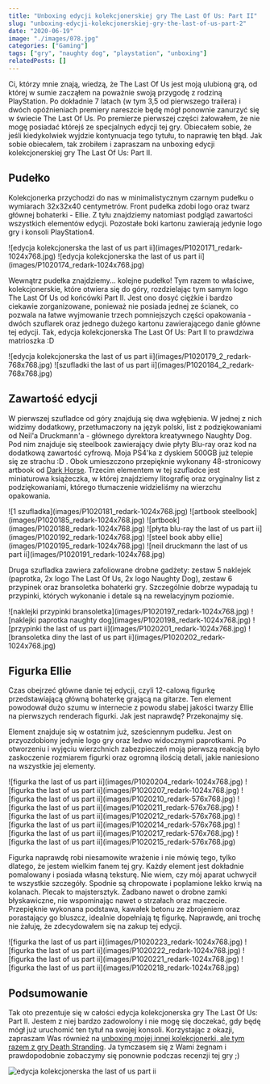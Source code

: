 ```yaml
---
title: "Unboxing edycji kolekcjonerskiej gry The Last Of Us: Part II"
slug: "unboxing-edycji-kolekcjonerskiej-gry-the-last-of-us-part-2"
date: "2020-06-19"
image: "./images/078.jpg"
categories: ["Gaming"]
tags: ["gry", "naughty dog", "playstation", "unboxing"]
relatedPosts: []
---
```


Ci, którzy mnie znają, wiedzą, że The Last Of Us jest moją ulubioną grą, od której w sumie zacząłem na poważnie swoją przygodę z rodziną PlayStation. Po dokładnie 7 latach (w tym 3,5 od pierwszego trailera) i dwóch opóźnieniach premiery nareszcie będę mógł ponownie zanurzyć się w świecie The Last Of Us. Po premierze pierwszej części żałowałem, że nie mogę posiadać którejś ze specjalnych edycji tej gry. Obiecałem sobie, że jeśli kiedykolwiek wyjdzie kontynuacja tego tytułu, to naprawię ten błąd. Jak sobie obiecałem, tak zrobiłem i zapraszam na unboxing edycji kolekcjonerskiej gry The Last Of Us: Part II.

## Pudełko

Kolekcjonerka przychodzi do nas w minimalistycznym czarnym pudełku o wymiarach 32x32x40 centymetrów. Front pudełka zdobi logo oraz twarz głównej bohaterki - Ellie. Z tyłu znajdziemy natomiast podgląd zawartości wszystkich elementów edycji. Pozostałe boki kartonu zawierają jedynie logo gry i konsoli PlayStation4.

<Gallery>
![edycja kolekcjonerska the last of us part ii](images/P1020171_redark-1024x768.jpg)
![edycja kolekcjonerska the last of us part ii](images/P1020174_redark-1024x768.jpg)
</Gallery>

Wewnątrz pudełka znajdziemy... kolejne pudełko! Tym razem to właściwe, kolekcjonerskie, które otwiera się do góry, rozdzielając tym samym logo The Last Of Us od końcówki Part II. Jest ono dosyć ciężkie i bardzo ciekawie zorganizowane, ponieważ nie posiada jednej ze ścianek, co pozwala na łatwe wyjmowanie trzech pomniejszych części opakowania - dwóch szuflarek oraz jednego dużego kartonu zawierającego danie główne tej edycji. Tak, edycja kolekcjonerska The Last Of Us: Part II to prawdziwa matrioszka :D

<Gallery>
![edycja kolekcjonerska the last of us part ii](images/P1020179_2_redark-768x768.jpg)
![szufladki the last of us part ii](images/P1020184_2_redark-768x768.jpg)
</Gallery>

## Zawartość edycji

W pierwszej szufladce od góry znajdują się dwa wgłębienia. W jednej z nich widzimy dodatkowy, przetłumaczony na język polski, list z podziękowaniami od Neil'a Druckmann'a - głównego dyrektora kreatywnego Naughty Dog. Pod nim znajduje się steelbook zawierający dwie płyty Blu-ray oraz kod na dodatkową zawartość cyfrową. Moja PS4'ka z dyskiem 500GB już telepie się ze strachu :D . Obok umieszczono przepięknie wykonany 48-stronicowy artbook od [Dark Horse](https://www.darkhorse.com/). Trzecim elementem w tej szufladce jest miniaturowa książeczka, w której znajdziemy litografię oraz oryginalny list z podziękowaniami, którego tłumaczenie widzieliśmy na wierzchu opakowania.

<Gallery width='3'>
![1 szufladka](images/P1020181_redark-1024x768.jpg)
![artbook steelbook](images/P1020185_redark-1024x768.jpg)
![artbook](images/P1020188_redark-1024x768.jpg)
![płyta blu-ray the last of us part ii](images/P1020192_redark-1024x768.jpg)
![steel book abby ellie](images/P1020195_redark-1024x768.jpg)
![neil druckmann the last of us part ii](images/P1020191_redark-1024x768.jpg)
</Gallery>

Druga szufladka zawiera zafoliowane drobne gadżety: zestaw 5 naklejek (paprotka, 2x logo The Last Of Us, 2x logo Naughty Dog), zestaw 6 przypinek oraz bransoletka bohaterki gry. Szczególnie dobrze wypadają tu przypinki, których wykonanie i detale są na rewelacyjnym poziomie.

<Gallery width='2'>
![naklejki przypinki bransoletka](images/P1020197_redark-1024x768.jpg)
![naklejki paprotka naughty dog](images/P1020198_redark-1024x768.jpg)
![przypinki the last of us part ii](images/P1020201_redark-1024x768.jpg)
![bransoletka diny the last of us part ii](images/P1020202_redark-1024x768.jpg)
</Gallery>

## Figurka Ellie

Czas obejrzeć główne danie tej edycji, czyli 12-calową figurkę przedstawiającą główną bohaterkę grającą na gitarze. Ten element powodował dużo szumu w internecie z powodu słabej jakości twarzy Ellie na pierwszych renderach figurki. Jak jest naprawdę? Przekonajmy się.

Element znajduje się w ostatnim już, sześciennym pudełku. Jest on przyozdobiony jedynie logo gry oraz ledwo widocznymi paprotkami. Po otworzeniu i wyjęciu wierzchnich zabezpieczeń moją pierwszą reakcją było zaskoczenie rozmiarem figurki oraz ogromną ilością detali, jakie naniesiono na wszystkie jej elementy.

<Gallery>
![figurka the last of us part ii](images/P1020204_redark-1024x768.jpg)
![figurka the last of us part ii](images/P1020207_redark-1024x768.jpg)
</Gallery>

<Gallery width='3'>
![figurka the last of us part ii](images/P1020210_redark-576x768.jpg)
![figurka the last of us part ii](images/P1020211_redark-576x768.jpg)
![figurka the last of us part ii](images/P1020212_redark-576x768.jpg)
![figurka the last of us part ii](images/P1020214_redark-576x768.jpg)
![figurka the last of us part ii](images/P1020217_redark-576x768.jpg)
![figurka the last of us part ii](images/P1020215_redark-576x768.jpg)
</Gallery>

Figurka naprawdę robi niesamowite wrażenie i nie mówię tego, tylko dlatego, że jestem wielkim fanem tej gry. Każdy element jest dokładnie pomalowany i posiada własną teksturę. Nie wiem, czy mój aparat uchwycił te wszystkie szczegóły. Spodnie są chropowate i poplamione lekko krwią na kolanach. Plecak to majstersztyk. Zadbano nawet o drobne zamki błyskawiczne, nie wspominając nawet o strzałach oraz maczecie. Przepięknie wykonana podstawa, kawałek betonu ze zbrojeniem oraz porastający go bluszcz, idealnie dopełniają tę figurkę. Naprawdę, ani trochę nie żałuję, że zdecydowałem się na zakup tej edycji.

<Gallery width='2'>
![figurka the last of us part ii](images/P1020223_redark-1024x768.jpg)
![figurka the last of us part ii](images/P1020222_redark-1024x768.jpg)
![figurka the last of us part ii](images/P1020221_redark-1024x768.jpg)
![figurka the last of us part ii](images/P1020218_redark-1024x768.jpg)
</Gallery>

## Podsumowanie

Tak oto prezentuje się w całości edycja kolekcjonerska gry The Last Of Us: Part II. Jestem z niej bardzo zadowolony i nie mogę się doczekać, gdy będę mógł już uruchomić ten tytuł na swojej konsoli. Korzystając z okazji, zapraszam Was również na [unboxing mojej innej kolekcjonerki, ale tym razem z gry Death Stranding](/bombelkowy-unboxing-edycji-kolekcjonerskiej-gry-death-stranding/). Ja tymczasem się z Wami żegnam i prawdopodobnie zobaczymy się ponownie podczas recenzji tej gry ;)

![edycja kolekcjonerska the last of us part ii](images/IMG_20200619_125403_4-3_redark-1024x768.jpg)
